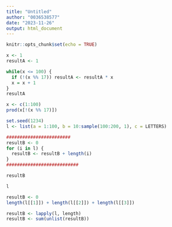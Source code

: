 ```yaml
---
title: "Untitled"
author: "0036538577"
date: "2023-11-26"
output: html_document
---
```


```r
knitr::opts_chunk$set(echo = TRUE)
```

```r
x <- 1
resultA <- 1

while(x <= 100) {
  if (!(x %% 17)) resultA <- resultA * x
  x = x + 1
}
resultA
```

```r
x <- c(1:100)
prod(x[!(x %% 17)])

```
```r
set.seed(1234)
l <- list(a = 1:100, b = 10:sample(100:200, 1), c = LETTERS)

########################
resultB <- 0
for (i in l) {
  resultB <- resultB + length(i)
}
###########################

resultB
```
```r
l

resultB <- 0
length(l[[1]]) + length(l[[2]]) + length(l[[3]])

resultB <- lapply(l, length)
resultB <- sum(unlist(resultB))


```


